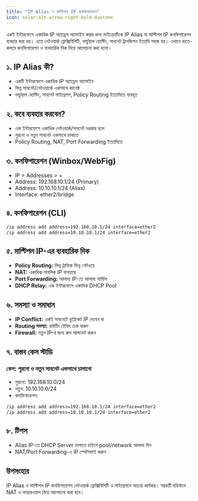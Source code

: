 ```yaml
---
title: "IP Alias ও মাল্টিপল IP কনফিগারেশন"
icon: solar:alt-arrow-right-bold-duotone
---
```


একই ইন্টারফেসে একাধিক IP অ্যাড্রেস অ্যাসাইন করার জন্য মাইক্রোটিকে IP Alias বা মাল্টিপল IP কনফিগারেশন ব্যবহার করা হয়। এতে নেটওয়ার্ক ফ্লেক্সিবিলিটি, ভার্চুয়াল হোস্টিং, সাবনেট ট্রানজিশন ইত্যাদি সহজ হয়। এখানে হাতে-কলমে কনফিগারেশন ও ব্যবহারিক দিক নিয়ে আলোচনা করা হলো।

## ১. IP Alias কী?
- একটি ইন্টারফেসে একাধিক IP অ্যাড্রেস অ্যাসাইন
- ভিন্ন সাবনেট/নেটওয়ার্কে একসাথে কানেক্ট
- ভার্চুয়াল হোস্টিং, সাবনেট মাইগ্রেশন, Policy Routing ইত্যাদিতে ব্যবহৃত

## ২. কবে ব্যবহার করবেন?
- এক ইন্টারফেসে একাধিক নেটওয়ার্ক/সাবনেট দরকার হলে
- পুরনো ও নতুন সাবনেট একসাথে চালাতে
- Policy Routing, NAT, Port Forwarding ইত্যাদিতে

## ৩. কনফিগারেশন (Winbox/WebFig)
- IP > Addresses > +
- Address: 192.168.10.1/24 (Primary)
- Address: 10.10.10.1/24 (Alias)
- Interface: ether2/bridge

## ৪. কনফিগারেশন (CLI)
```bash
/ip address add address=192.168.10.1/24 interface=ether2
/ip address add address=10.10.10.1/24 interface=ether2
```

## ৫. মাল্টিপল IP-এর ব্যবহারিক দিক
- **Policy Routing:** ভিন্ন ট্রাফিক ভিন্ন গেটওয়ে
- **NAT:** একাধিক পাবলিক IP ব্যবহারে
- **Port Forwarding:** আলাদা IP-তে আলাদা সার্ভিস
- **DHCP Relay:** এক ইন্টারফেসে একাধিক DHCP Pool

## ৬. সমস্যা ও সমাধান
- **IP Conflict:** একই সাবনেটে ডুপ্লিকেট IP দেবেন না
- **Routing সমস্যা:** রাউটিং টেবিল চেক করুন
- **Firewall:** নতুন IP-র জন্য রুল আপডেট করুন

## ৭. বাস্তব কেস স্টাডি

### কেস: পুরনো ও নতুন সাবনেট একসাথে চালানো
- পুরনো: 192.168.10.0/24
- নতুন: 10.10.10.0/24
- কনফিগারেশন:
```bash
/ip address add address=192.168.10.1/24 interface=ether2
/ip address add address=10.10.10.1/24 interface=ether2
```

## ৮. টিপস
- Alias IP-তে DHCP Server চালাতে চাইলে pool/network আলাদা দিন
- NAT/Port Forwarding-এ IP স্পেসিফাই করুন

## উপসংহার
IP Alias ও মাল্টিপল IP কনফিগারেশন নেটওয়ার্ক ফ্লেক্সিবিলিটি ও মাইগ্রেশনে অত্যন্ত কার্যকর। পরবর্তী মডিউলে NAT ও ফায়ারওয়াল নিয়ে আলোচনা করা হবে।
